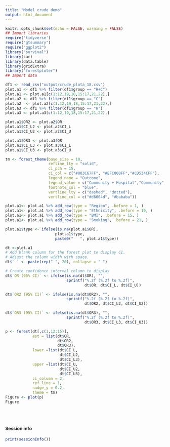 ```yaml
---
title: "Model crude demo"
output: html_document
---
```


```r
knitr::opts_chunk$set(echo = FALSE, warning = FALSE)
## Import libraries
require('tidyverse')
require("gtsummary")
require("ggplot2")
library("survival")
library(car)
library(data.table)
library(gridExtra)
library("forestploter")
## Import data

df1 <- read_csv("output/crude_plota_18.csv")
plot.a1 <- df1 %>% filter(df1$group == "H+C")
plot.a1 <- plot.a1[c(1:12,19,18,15:17,21,22),]
plot.a2 <- df1 %>% filter(df1$group == "C")
plot.a2  <- plot.a2[c(1:12,19,18,15:17,21,22),]
plot.a3 <- df1 %>% filter(df1$group == "H")
plot.a3 <- plot.a3[c(1:12,19,18,15:17,21,22),]

plot.a1$OR2 <- plot.a2$OR
plot.a1$CI_L2 <- plot.a2$CI_L
plot.a1$CI_U2 <- plot.a2$CI_U

plot.a1$OR3 <- plot.a3$OR
plot.a1$CI_L3 <- plot.a3$CI_L
plot.a1$CI_U3 <- plot.a3$CI_U

tm <- forest_theme(base_size = 10,
                   refline_lty = "solid",
                   ci_pch = 15,
                   ci_col = c("#003C67FF", "#EFC000FF","#CD534CFF"),
                   legend_name = "Outcome",
                   legend_value = c("Community + Hospital","Community","Hospital"),
                   footnote_col = "blue",
                   vertline_lty = c("dashed", "dotted"),
                   vertline_col = c("#d6604d", "#bababa"))

plot.a1<- plot.a1 %>% add_row(type = "Region", .before = 1, )
plot.a1<- plot.a1 %>% add_row(type = "Ethnicity", .before = 10, )
plot.a1<- plot.a1 %>% add_row(type = "BMI", .before = 15, )
plot.a1<- plot.a1 %>% add_row(type = "Smoking", .before = 21, )

plot.a1$type <- ifelse(is.na(plot.a1$OR), 
                      plot.a1$type,
                      paste0("   ", plot.a1$type))

dt <-plot.a1
# Add blank column for the forest plot to display CI.
# Adjust the column width with space. 
dt$` ` <- paste(rep(" ", 20), collapse = " ")

# Create confidence interval column to display
dt$`OR (95% CI)` <- ifelse(is.na(dt$OR), "",
                           sprintf("%.2f (%.2f to %.2f)",
                                   dt$OR, dt$CI_L, dt$CI_U))

dt$`OR2 (95% CI)` <- ifelse(is.na(dt$OR2), "",
                           sprintf("%.2f (%.2f to %.2f)",
                                   dt$OR2, dt$CI_L2, dt$CI_U2))

dt$`OR3 (95% CI)` <- ifelse(is.na(dt$OR3), "",
                           sprintf("%.2f (%.2f to %.2f)",
                                   dt$OR3, dt$CI_L3, dt$CI_U3))
```

```r
p <- forest(dt[,c(1,12:15)],  
            est = list(dt$OR,
                       dt$OR2,
                       dt$OR3),
            lower =list(dt$CI_L, 
                        dt$CI_L2,
                        dt$CI_L3),
            upper =list(dt$CI_U,
                        dt$CI_U2,
                        dt$CI_U3),
            ci_column = 2,
            ref_line = 1,
            nudge_y = 0.2,
            theme = tm)
Figure <- plot(p)
Figure
```
<br/><br/>


#### Session info
```r
print(sessionInfo())
```

